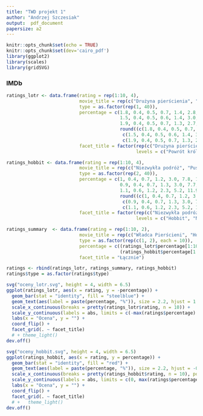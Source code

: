 ```yaml
---
title: "TWD projekt 1"
author: "Andrzej Szczesiak"
output:  pdf_document
papersize: a2
---
```


```r
knitr::opts_chunk$set(echo = TRUE)
knitr::opts_chunk$set(dev='cairo_pdf')
library(ggplot2)
library(scales)
library(gridSVG)
```

### IMDb

```r
ratings_lotr <- data.frame(rating = rep(1:10, 4), 
                           movie_title = rep(c("Drużyna pierścienia", "Dwie wieże", "Powrót króla", "Władca Pierścieni"), each = 10),
                           type = as.factor(rep(1, 40)),
                           percentage = c(1.8, 0.4, 0.5, 0.7, 1.4, 2.8, 7.9, 18.8, 27.6, 38.3, 
                                          1.5, 0.4, 0.5, 0.6, 1.4, 3.0, 8.7, 20.7, 28.2, 35, 
                                          1.9, 0.4, 0.5, 0.7, 1.3, 2.7, 7.1, 16.2, 26.2, 43.1, 
                                          round((c(1.8, 0.4, 0.5, 0.7, 1.4, 2.8, 7.9, 18.8, 27.6, 38.3) + 
                                           c(1.5, 0.4, 0.5, 0.6, 1.4, 3.0, 8.7, 20.7, 28.2, 35) + 
                                           c(1.9, 0.4, 0.5, 0.7, 1.3, 2.7, 7.1, 16.2, 26.2, 43.1)) / 3, 2)), 
                           facet_title = factor(rep(c("Drużyna pierścienia", "Dwie wieże", "Powrót króla", "Władca Pierścieni"), each = 10), 
                                                levels = c("Powrót króla", "Dwie wieże", "Drużyna pierścienia", "Władca Pierścieni")))

ratings_hobbit <- data.frame(rating = rep(1:10, 4), 
                           movie_title = rep(c("Niezwykła podróż", "Pustkowie Smauga", "Bitwa Pięciu Armii", "Hobbit"), each = 10), 
                           type = as.factor(rep(2, 40)),
                           percentage = c(1, 0.4, 0.7, 1.2, 3.0, 7.8, 18.4, 28.5, 19.2, 19.7,  
                                          0.9, 0.4, 0.7, 1.3, 3.0, 7.7, 18.8, 29.6, 19.1, 18.4, 
                                          1.1, 0.6, 1.2, 2.3, 5.2, 11.9, 23.7, 25.8, 13.1, 15.2, 
                                          round((c(1, 0.4, 0.7, 1.2, 3.0, 7.8, 18.4, 28.5, 19.2, 19.7) + 
                                           c(0.9, 0.4, 0.7, 1.3, 3.0, 7.7, 18.8, 29.6, 19.1, 18.4) + 
                                           c(1.1, 0.6, 1.2, 2.3, 5.2, 11.9, 23.7, 25.8, 13.1, 15.2)) / 3, 2)),
                           facet_title = factor(rep(c("Niezwykła podróż", "Pustkowie Smauga", "Bitwa Pięciu Armii", "Hobbit"), each = 10), 
                                                levels = c("Hobbit", "Niezwykła podróż", "Pustkowie Smauga", "Bitwa Pięciu Armii")))

ratings_summary  <- data.frame(rating = rep(1:10, 2), 
                           movie_title = rep(c("Władca Pierścieni", "Hobbit"), each = 10), 
                           type = as.factor(rep(c(1, 2), each = 10)),
                           percentage = c((ratings_lotr$percentage[1:10] + ratings_lotr$percentage[11:20] + ratings_lotr$percentage[21:30]) / 3, 
                                          (ratings_hobbit$percentage[1:10] + ratings_hobbit$percentage[11:20] + ratings_hobbit$percentage[21:30]) / 3),
                           facet_title = "Łącznie")

ratings <- rbind(ratings_lotr, ratings_summary, ratings_hobbit)
ratings$type = as.factor(ratings$type)
```

```r
svg("oceny_lotr.svg", height = 4, width = 6.5)
ggplot(ratings_lotr, aes(x = rating, y = -percentage)) +
  geom_bar(stat = "identity", fill = "steelblue") +
  geom_text(aes(label = paste(percentage, "%")), size = 2.2, hjust = 1.1) +
  scale_x_continuous(breaks = pretty(ratings_lotr$rating, n = 10)) +
  scale_y_continuous(labels = abs, limits = c(-max(ratings$percentage) - 8, 0)) +
  labs(x = "Ocena", y = "") + 
  coord_flip() + 
  facet_grid(. ~ facet_title) 
  # + theme_light()
dev.off()
```

```r
svg("oceny_hobbit.svg", height = 4, width = 6.5)
ggplot(ratings_hobbit, aes(x = rating, y = percentage)) +
  geom_bar(stat = "identity", fill = "red") + 
  geom_text(aes(label = paste(percentage, "%")), size = 2.2, hjust = -0.2) +
  scale_x_continuous(breaks = pretty(ratings_hobbit$rating, n = 10), position = "top") +
  scale_y_continuous(labels = abs, limits = c(0, max(ratings$percentage))) +
  labs(x = "Ocena", y = "") + 
  coord_flip() + 
  facet_grid(. ~ facet_title) 
  # +   theme_light()
dev.off()
```
